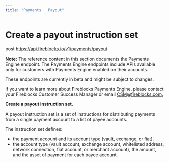 ```yaml
---
title: "Payments   Payout"
---
```

  
  # Create a payout instruction set

post https://api.fireblocks.io/v1/payments/payout

**Note:** The reference content in this section documents the Payments Engine endpoint. The Payments Engine endpoints include APIs available only for customers with Payments Engine enabled on their accounts.  
  
  
These endpoints are currently in beta and might be subject to changes.  
  
  
If you want to learn more about Fireblocks Payments Engine, please contact your Fireblocks Customer Success Manager or email [CSM@fireblocks.com.](mailto:CSM@fireblocks.com.)  
  
  
**Create a payout instruction set.**  
  
A payout instruction set is a set of instructions for distributing payments from a single payment account to a list of payee accounts.  
  
The instruction set defines:  

*   the payment account and its account type (vault, exchange, or fiat).
*   the account type (vault account, exchange account, whitelisted address, network connection, fiat account, or merchant account), the amount, and the asset of payment for each payee account.